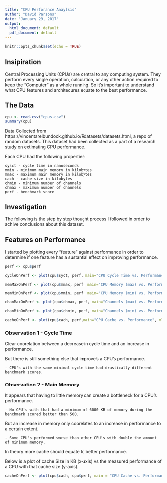 ```yaml
---
title: "CPU Perforance Anaylsis"
author: "David Parsons"
date: "January 29, 2017"
output:
  html_document: default
  pdf_document: default
---
```


```r
knitr::opts_chunk$set(echo = TRUE)
```

## Insipiration

Central Processing Units (CPUs) are central to any computing system. They perform every single operation, calculation, or any other action required to keep the "Computer" as a whole running. So it's important to understand what CPU features and architecures equate to the best performance.

## The Data

```r
cpu <- read.csv("cpus.csv")
summary(cpu)
```

Data Collected from https://vincentarelbundock.github.io/Rdatasets/datasets.html, a repo of random datasets. This dataset had been collected as a part of a research study on extimating CPU performance.

Each CPU had the following properties:

    sysct - cycle time in nanoseconds
    mmin - minimum main memory in kilobytes
    mmax - maximum main memory in kilobytes
    cach - cache size in kilobytes
    chmin - minimum number of channels
    chmax - maximum number of channels
    perf - benchmark score

## Investigation

The following is the step by step thought process I followed in order to achive conclusions about this dataset.

## Features on Performance

I started by plotting every "feature" against performance in order to determine if one feature has a sustantial effect on improving performance.

```r

perf <- cpu$perf

cycleOnPerf <- plot(cpu$syct, perf, main="CPU Cycle Time vs. Performance", xlab = "Cycle Time in Seconds", ylab = "Benchmark Performance", xlim = rev(range(cpu$syct)))

memMaxOnPerf <- plot(cpu$mmax, perf, main="CPU Memory (max) vs. Performance", xlab = "Max Memory in Kilobytes", ylab = "Benchmark Performance")

memMinOnPerf <- plot(cpu$mmin, perf, main="CPU Memory (min) vs. Performance", xlab = "Minimum Memory in Kilobytes", ylab = "Benchmark Performance")

chanMaxOnPerf <- plot(cpu$chmax, perf, main="Channels (max) vs. Performance", xlab = "Max Channels", ylab = "Benchmark Performance")

chanMinOnPerf <- plot(cpu$chmin, perf, main="Channels (min) vs. Performance", xlab = "Min Channels", ylab = "Benchmark Performance")

cacheOnPerf <- plot(cpu$cach, perf,main="CPU Cache vs. Performance", xlab = "Cache in Kilobytes", ylab = "Benchmark Performance")

```

### Observation 1 - Cycle Time

Clear coorelation between a decrease in cycle time and an increase in performance.

But there is still something else that improve's a CPU's performance.

    - CPU's with the same minimal cycle time had drastically different benchmark scores.

### Observation 2 - Main Memory

It appears that having to little memory can create a bottleneck for a CPU's performance.

    - No CPU's with that had a minimum of 6000 KB of memory during the benchmark scored better than 500.
    
But an increase in memory only coorelates to an increase in performance to a certain extent.

    - Some CPU's performed worse than other CPU's with double the amount of minimum memory.


In theory more cache should equate to better performance.

Below is a plot of cache Size in KB (x-axis) vs the measured performance of a CPU with that cache size (y-axis).

```r
cacheOnPerf <- plot(cpu$cach, cpu$perf, main = "CPU Cache vs. Performance", xlab = "Cache in Kilobytes", ylab = "Benchmark Performance", pch = 19)
```
